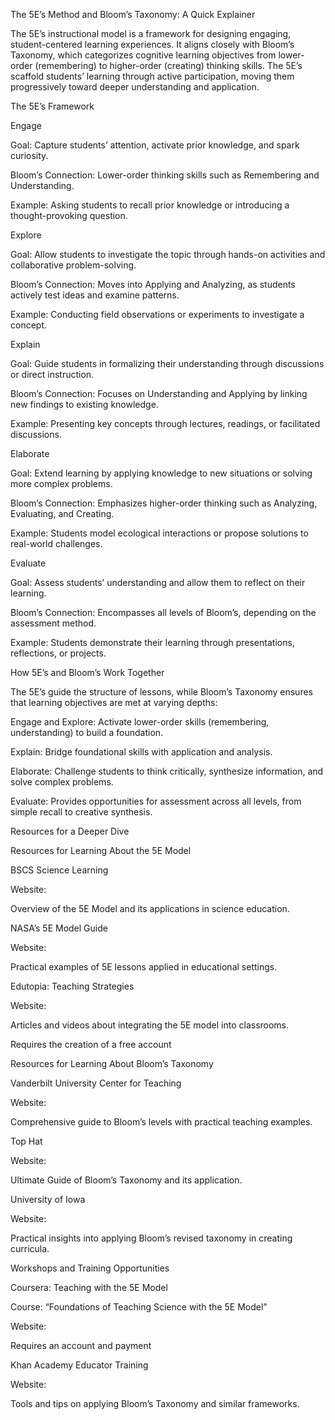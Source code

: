 The 5E’s Method and Bloom’s Taxonomy: A Quick Explainer

The 5E’s instructional model is a framework for designing engaging, student-centered learning experiences. It aligns closely with Bloom’s Taxonomy, which categorizes cognitive learning objectives from lower-order (remembering) to higher-order (creating) thinking skills. The 5E's scaffold students’ learning through active participation, moving them progressively toward deeper understanding and application.



The 5E’s Framework

Engage

Goal: Capture students’ attention, activate prior knowledge, and spark curiosity.

Bloom’s Connection: Lower-order thinking skills such as Remembering and Understanding.

Example: Asking students to recall prior knowledge or introducing a thought-provoking question.

Explore

Goal: Allow students to investigate the topic through hands-on activities and collaborative problem-solving.

Bloom’s Connection: Moves into Applying and Analyzing, as students actively test ideas and examine patterns.

Example: Conducting field observations or experiments to investigate a concept.

Explain

Goal: Guide students in formalizing their understanding through discussions or direct instruction.

Bloom’s Connection: Focuses on Understanding and Applying by linking new findings to existing knowledge.

Example: Presenting key concepts through lectures, readings, or facilitated discussions.

Elaborate

Goal: Extend learning by applying knowledge to new situations or solving more complex problems.

Bloom’s Connection: Emphasizes higher-order thinking such as Analyzing, Evaluating, and Creating.

Example: Students model ecological interactions or propose solutions to real-world challenges.

Evaluate

Goal: Assess students’ understanding and allow them to reflect on their learning.

Bloom’s Connection: Encompasses all levels of Bloom’s, depending on the assessment method.

Example: Students demonstrate their learning through presentations, reflections, or projects.



How 5E’s and Bloom’s Work Together

The 5E’s guide the structure of lessons, while Bloom’s Taxonomy ensures that learning objectives are met at varying depths:

Engage and Explore: Activate lower-order skills (remembering, understanding) to build a foundation.

Explain: Bridge foundational skills with application and analysis.

Elaborate: Challenge students to think critically, synthesize information, and solve complex problems.

Evaluate: Provides opportunities for assessment across all levels, from simple recall to creative synthesis.



Resources for a Deeper Dive



Resources for Learning About the 5E Model

BSCS Science Learning

Website:

Overview of the 5E Model and its applications in science education.

NASA’s 5E Model Guide

Website:

Practical examples of 5E lessons applied in educational settings.

Edutopia: Teaching Strategies

Website:

Articles and videos about integrating the 5E model into classrooms.

Requires the creation of a free account



Resources for Learning About Bloom’s Taxonomy

Vanderbilt University Center for Teaching

Website: 

Comprehensive guide to Bloom’s levels with practical teaching examples.

Top Hat

Website:

Ultimate Guide of Bloom’s Taxonomy and its application.

University of Iowa

Website: 

Practical insights into applying Bloom’s revised taxonomy in creating curricula.



Workshops and Training Opportunities

Coursera: Teaching with the 5E Model

Course: "Foundations of Teaching Science with the 5E Model"

Website:

Requires an account and payment

Khan Academy Educator Training

Website:

Tools and tips on applying Bloom’s Taxonomy and similar frameworks.



